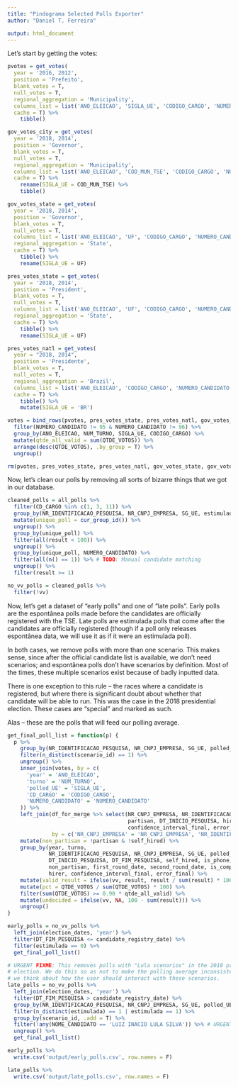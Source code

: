 ```yaml
---
title: "Pindograma Selected Polls Exporter"
author: "Daniel T. Ferreira"

output: html_document
---
```


<!--
This file is (c) 2020 CincoNoveSeis Jornalismo Ltda.
It is licensed under the GNU General Public License, version 3.
-->

Let's start by getting the votes:

```r
pvotes = get_votes(
  year = '2016, 2012',
  position = 'Prefeito',
  blank_votes = T,
  null_votes = T,
  regional_aggregation = 'Municipality',
  columns_list = list('ANO_ELEICAO', 'SIGLA_UE', 'CODIGO_CARGO', 'NUMERO_CANDIDATO', 'QTDE_VOTOS', 'NUM_TURNO'),
  cache = T) %>%
    tibble()

gov_votes_city = get_votes(
  year = '2018, 2014',
  position = 'Governor',
  blank_votes = T,
  null_votes = T,
  regional_aggregation = 'Municipality',
  columns_list = list('ANO_ELEICAO', 'COD_MUN_TSE', 'CODIGO_CARGO', 'NUMERO_CANDIDATO', 'QTDE_VOTOS', 'NUM_TURNO'),
  cache = T) %>%
    rename(SIGLA_UE = COD_MUN_TSE) %>%
    tibble()

gov_votes_state = get_votes(
  year = '2018, 2014',
  position = 'Governor',
  blank_votes = T,
  null_votes = T,
  columns_list = list('ANO_ELEICAO', 'UF', 'CODIGO_CARGO', 'NUMERO_CANDIDATO', 'QTDE_VOTOS', 'NUM_TURNO'),
  regional_aggregation = 'State',
  cache = T) %>%
    tibble() %>%
    rename(SIGLA_UE = UF)

pres_votes_state = get_votes(
  year = '2018, 2014',
  position = 'President',
  blank_votes = T,
  null_votes = T,
  columns_list = list('ANO_ELEICAO', 'UF', 'CODIGO_CARGO', 'NUMERO_CANDIDATO', 'QTDE_VOTOS', 'NUM_TURNO'),
  regional_aggregation = 'State',
  cache = T) %>%
    tibble() %>%
    rename(SIGLA_UE = UF)

pres_votes_natl = get_votes(
  year = "2018, 2014",
  position = 'Presidente',
  blank_votes = T,
  null_votes = T,
  regional_aggregation = 'Brazil',
  columns_list = list('ANO_ELEICAO', 'CODIGO_CARGO', 'NUMERO_CANDIDATO', 'QTDE_VOTOS', 'NUM_TURNO'),
  cache = T) %>%
    tibble() %>%
    mutate(SIGLA_UE = 'BR')

votes = bind_rows(pvotes, pres_votes_state, pres_votes_natl, gov_votes_state, gov_votes_city) %>%
  filter(NUMERO_CANDIDATO != 95 & NUMERO_CANDIDATO != 96) %>%
  group_by(ANO_ELEICAO, NUM_TURNO, SIGLA_UE, CODIGO_CARGO) %>%
  mutate(qtde_all_valid = sum(QTDE_VOTOS)) %>%
  arrange(desc(QTDE_VOTOS), .by_group = T) %>%
  ungroup()

rm(pvotes, pres_votes_state, pres_votes_natl, gov_votes_state, gov_votes_city)
```

Now, let's clean our polls by removing all sorts of bizarre things that we got
in our database.

```r
cleaned_polls = all_polls %>%
  filter(CD_CARGO %in% c(1, 3, 11)) %>%
  group_by(NR_IDENTIFICACAO_PESQUISA, NR_CNPJ_EMPRESA, SG_UE, estimulada, CD_CARGO, vv, scenario_id) %>%
  mutate(unique_poll = cur_group_id()) %>%
  ungroup() %>%
  group_by(unique_poll) %>%
  filter(all(result < 100)) %>%
  ungroup() %>%
  group_by(unique_poll, NUMERO_CANDIDATO) %>%
  filter(all(n() == 1)) %>% # TODO: Manual candidate matching
  ungroup() %>%
  filter(result >= 1)

no_vv_polls = cleaned_polls %>%
  filter(!vv)
```

Now, let's get a dataset of "early polls" and one of "late polls". Early polls
are the espontânea polls made before the candidates are officially registered
with the TSE. Late polls are estimulada polls that come after the candidates
are officially registered (though if a poll only releases espontânea data,
we will use it as if it were an estimulada poll).

In both cases, we remove polls with more than one scenario. This makes sense,
since after the official candidate list is available, we don't need scenarios;
and espontânea polls don't have scenarios by definition. Most of the times, these
multiple scenarios exist because of badly inputted data.

There is one exception to this rule -- the races where a candidate is
registered, but where there is significant doubt about whether that candidate
will be able to run. This was the case in the 2018 presidential election.
These cases are "special" and marked as such.

Alas -- these are the polls that will feed our polling average.

```r
get_final_poll_list = function(p) {
  p %>%
    group_by(NR_IDENTIFICACAO_PESQUISA, NR_CNPJ_EMPRESA, SG_UE, polled_UE, estimulada, CD_CARGO, vv) %>%
    filter(n_distinct(scenario_id) == 1) %>%
    ungroup() %>%
    inner_join(votes, by = c(
      'year' = 'ANO_ELEICAO',
      'turno' = 'NUM_TURNO',
      'polled_UE' = 'SIGLA_UE',
      'CD_CARGO' = 'CODIGO_CARGO',
      'NUMERO_CANDIDATO' = 'NUMERO_CANDIDATO'
    )) %>%
    left_join(df_for_merge %>% select(NR_CNPJ_EMPRESA, NR_IDENTIFICACAO_PESQUISA,
                                      partisan, DT_INICIO_PESQUISA, hirer,
                                      confidence_interval_final, error_final),
              by = c('NR_CNPJ_EMPRESA' = 'NR_CNPJ_EMPRESA', 'NR_IDENTIFICACAO_PESQUISA' = 'NR_IDENTIFICACAO_PESQUISA')) %>%
    mutate(non_partisan = !partisan & !self_hired) %>%
    group_by(year, turno,
             NR_IDENTIFICACAO_PESQUISA, NR_CNPJ_EMPRESA, SG_UE, polled_UE, CD_CARGO, estimulada, vv, scenario_id, source,
             DT_INICIO_PESQUISA, DT_FIM_PESQUISA, self_hired, is_phone, is_fluxo, QT_ENTREVISTADOS,
             non_partisan, first_round_date, second_round_date, is_complete, state,
             hirer, confidence_interval_final, error_final) %>%
    mutate(valid_result = ifelse(vv, result, result / sum(result) * 100)) %>%
    mutate(pct = QTDE_VOTOS / sum(QTDE_VOTOS) * 100) %>%
    filter(sum(QTDE_VOTOS) >= 0.90 * qtde_all_valid) %>%
    mutate(undecided = ifelse(vv, NA, 100 - sum(result))) %>%
    ungroup()
}

early_polls = no_vv_polls %>%
  left_join(election_dates, 'year') %>%
  filter(DT_FIM_PESQUISA <= candidate_registry_date) %>%
  filter(estimulada == 0) %>%
  get_final_poll_list()

# URGENT FIXME: This removes polls with "Lula scenarios" in the 2018 presidential
# election. We do this so as not to make the polling average inconsistent while
# we think about how the user should interact with these scenarios.
late_polls = no_vv_polls %>%
  left_join(election_dates, 'year') %>%
  filter(DT_FIM_PESQUISA > candidate_registry_date) %>%
  group_by(NR_IDENTIFICACAO_PESQUISA, NR_CNPJ_EMPRESA, SG_UE, polled_UE, CD_CARGO, vv) %>%
  filter(n_distinct(estimulada) == 1 | estimulada == 1) %>%
  group_by(scenario_id, .add = T) %>%
  filter(!any(NOME_CANDIDATO == 'LUIZ INACIO LULA SILVA')) %>% # URGENT FIXME: [see above]
  ungroup() %>%
  get_final_poll_list()

early_polls %>%
  write.csv('output/early_polls.csv', row.names = F)

late_polls %>%
  write.csv('output/late_polls.csv', row.names = F)
```